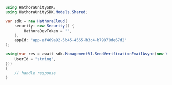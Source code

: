 ```csharp SendVerificationEmail.cs
using HathoraUnitySDK;
using HathoraUnitySDK.Models.Shared;

var sdk = new HathoraCloud(
    security: new Security() {
        HathoraDevToken = "",
    },
    appId: "app-af469a92-5b45-4565-b3c4-b79878de67d2"
);

using(var res = await sdk.ManagementV1.SendVerificationEmailAsync(new VerificationEmailRequest() {
    UserId = "string",
}))
{
    // handle response
}
```

